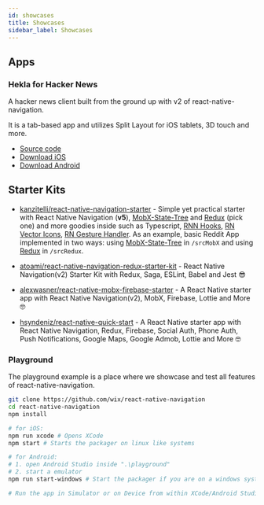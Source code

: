 ```yaml
---
id: showcases
title: Showcases
sidebar_label: Showcases
---
```


## Apps
### Hekla for Hacker News

A hacker news client built from the ground up with v2 of react-native-navigation. 

It is a tab-based app and utilizes Split Layout for iOS tablets, 3D touch and more.

- [Source code](https://github.com/birkir/hekla)
- [Download iOS](https://itunes.apple.com/us/app/hekla/id1405096983?mt=8)
- [Download Android](https://play.google.com/store/apps/details?id=is.pipe.hekla)

## Starter Kits
* [kanzitelli/react-native-navigation-starter](https://github.com/kanzitelli/react-native-navigation-starter) - Simple yet practical starter with React Native Navigation (**v5**), [MobX-State-Tree](https://github.com/mobxjs/mobx-state-tree) and [Redux](https://github.com/reduxjs/redux) (pick one) and more goodies inside such as Typescript, [RNN Hooks](https://github.com/underscopeio/react-native-navigation-hooks), [RN Vector Icons](https://github.com/oblador/react-native-vector-icons), [RN Gesture Handler](https://github.com/kmagiera/react-native-gesture-handler). As an example, basic Reddit App implemented in two ways: using [MobX-State-Tree](https://github.com/mobxjs/mobx-state-tree) in `/srcMobX` and using [Redux](https://github.com/reduxjs/redux) in `/srcRedux`.
* [atoami/react-native-navigation-redux-starter-kit](https://github.com/atoami/react-native-navigation-redux-starter-kit) - React Native Navigation(v2) Starter Kit with Redux, Saga, ESLint, Babel and Jest 😎
* [alexwasner/react-native-mobx-firebase-starter](https://github.com/alexwasner/react-native-mobx-firebase-starter) - A React Native starter app with React Native Navigation(v2), MobX, Firebase, Lottie and More 🤓

* [hsyndeniz/react-native-quick-start](https://github.com/hsyndeniz/react-native-quick-start) - A React Native starter app with React Native Navigation, Redux, Firebase, Social Auth, Phone Auth, Push Notifications, Google Maps, Google Admob, Lottie and More 🤓

### Playground

The playground example is a place where we showcase and test all features of react-native-navigation.

```bash
git clone https://github.com/wix/react-native-navigation
cd react-native-navigation
npm install

# for iOS:
npm run xcode # Opens XCode
npm start # Starts the packager on linux like systems

# for Android:
# 1. open Android Studio inside ".\playground"
# 2. start a emulator
npm run start-windows # Start the packager if you are on a windows system

# Run the app in Simulator or on Device from within XCode/Android Studio
```
